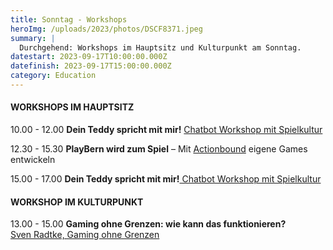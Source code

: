 ```yaml
---
title: Sonntag - Workshops
heroImg: /uploads/2023/photos/DSCF8371.jpeg
summary: |
  Durchgehend: Workshops im Hauptsitz und Kulturpunkt am Sonntag.
datestart: 2023-09-17T10:00:00.000Z
datefinish: 2023-09-17T15:00:00.000Z
category: Education
---
```


#### WORKSHOPS IM HAUPTSITZ

10.00 - 12.00
&#x9;**Dein Teddy spricht mit mir!** 	[Chatbot Workshop mit Spielkultur](https://playbern.ch/posts/Lets-Chat-Games-entwickeln-mit-Chatsoftware)

12.30 - 15.30
&#x9;**PlayBern wird zum Spiel** – Mit [Actionbound](https://de.actionbound.com/) eigene Games entwickeln

15.00 - 17.00
&#x9;**Dein Teddy spricht mit mir!**[ Chatbot Workshop mit Spielkultur](https://playbern.ch/posts/Lets-Chat-Games-entwickeln-mit-Chatsoftware)

#### WORKSHOP IM KULTURPUNKT

13.00 - 15.00
&#x9;**Gaming ohne Grenzen:  wie kann das funktionieren?** \
&#x9;[Sven Radtke, Gaming ohne Grenzen](https://gaming-ohne-grenzen.de/)
